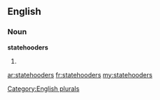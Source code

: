 ==English==

===Noun===
'''statehooders'''

# {{plural of|[[statehooder]]}}

[[Category:English plurals]]

[[ar:statehooders]]
[[fr:statehooders]]
[[my:statehooders]]